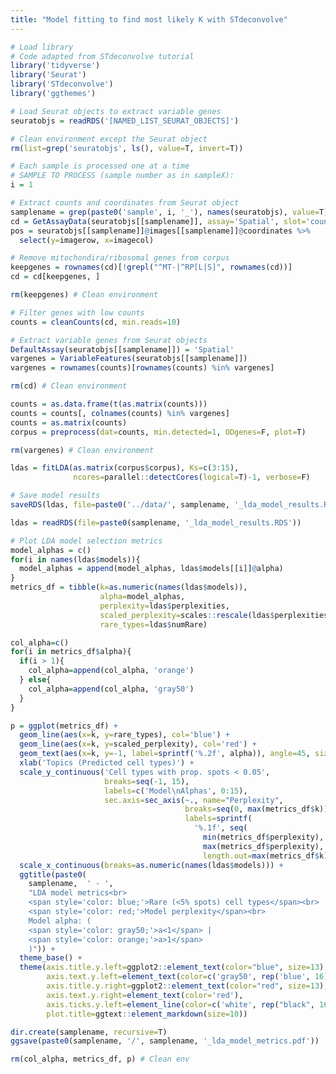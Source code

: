 ```yaml
---
title: "Model fitting to find most likely K with STdeconvolve"
---
```


```r
# Load library
# Code adapted from STdeconvolve tutorial
library('tidyverse')
library('Seurat')
library('STdeconvolve')
library('ggthemes')
```

```r
# Load Seurat objects to extract variable genes
seuratobjs = readRDS('[NAMED_LIST_SEURAT_OBJECTS]')
```

```r
# Clean environment except the Seurat object
rm(list=grep('seuratobjs', ls(), value=T, invert=T))
```

```r
# Each sample is processed one at a time
# SAMPLE TO PROCESS (sample number as in sampleX):
i = 1
```

```r
# Extract counts and coordinates from Seurat object
samplename = grep(paste0('sample', i, '_'), names(seuratobjs), value=T)
cd = GetAssayData(seuratobjs[[samplename]], assay='Spatial', slot='counts')
pos = seuratobjs[[samplename]]@images[[samplename]]@coordinates %>%
  select(y=imagerow, x=imagecol)
```

```r
# Remove mitochondira/ribosomal genes from corpus
keepgenes = rownames(cd)[!grepl("^MT-|^RP[L|S]", rownames(cd))]
cd = cd[keepgenes, ]

rm(keepgenes) # Clean environment
```

```r
# Filter genes with low counts
counts = cleanCounts(cd, min.reads=10)

# Extract variable genes from Seurat objects
DefaultAssay(seuratobjs[[samplename]]) = 'Spatial'
vargenes = VariableFeatures(seuratobjs[[samplename]])
vargenes = rownames(counts)[rownames(counts) %in% vargenes]

rm(cd) # Clean environment
```

```r
counts = as.data.frame(t(as.matrix(counts)))
counts = counts[, colnames(counts) %in% vargenes]
counts = as.matrix(counts)
corpus = preprocess(dat=counts, min.detected=1, ODgenes=F, plot=T)

rm(vargenes) # Clean environment
```

```r
ldas = fitLDA(as.matrix(corpus$corpus), Ks=c(3:15), 
              ncores=parallel::detectCores(logical=T)-1, verbose=F)

# Save model results
saveRDS(ldas, file=paste0('../data/', samplename, '_lda_model_results.RDS'))
```

```r
ldas = readRDS(file=paste0(samplename, '_lda_model_results.RDS'))
```

```r
# Plot LDA model selection metrics
model_alphas = c()
for(i in names(ldas$models)){
  model_alphas = append(model_alphas, ldas$models[[i]]@alpha)
}
metrics_df = tibble(k=as.numeric(names(ldas$models)),
                    alpha=model_alphas,
                    perplexity=ldas$perplexities,
                    scaled_perplexity=scales::rescale(ldas$perplexities, to = c(0, 15)),
                    rare_types=ldas$numRare)

col_alpha=c()
for(i in metrics_df$alpha){
  if(i > 1){
    col_alpha=append(col_alpha, 'orange')
  } else{
    col_alpha=append(col_alpha, 'gray50')
  }
}

p = ggplot(metrics_df) +
  geom_line(aes(x=k, y=rare_types), col='blue') +
  geom_line(aes(x=k, y=scaled_perplexity), col='red') +
  geom_text(aes(x=k, y=-1, label=sprintf('%.2f', alpha)), angle=45, size=4, col=col_alpha) +
  xlab('Topics (Predicted cell types)') + 
  scale_y_continuous('Cell types with prop. spots < 0.05',
                     breaks=seq(-1, 15),
                     labels=c('Model\nAlphas', 0:15),
                     sec.axis=sec_axis(~., name="Perplexity",
                                       breaks=seq(0, max(metrics_df$k)),
                                       labels=sprintf(
                                         '%.1f', seq(
                                           min(metrics_df$perplexity),
                                           max(metrics_df$perplexity),
                                           length.out=max(metrics_df$k)+1)))) +
  scale_x_continuous(breaks=as.numeric(names(ldas$models))) +
  ggtitle(paste0(
    samplename,  ' - ', 
    "LDA model metrics<br>
    <span style='color: blue;'>Rare (<5% spots) cell types</span><br>
    <span style='color: red;'>Model perplexity</span><br>
    Model alpha: (
    <span style='color: gray50;'>a<1</span> | 
    <span style='color: orange;'>a>1</span>
    )")) +
  theme_base() +
  theme(axis.title.y.left=ggplot2::element_text(color="blue", size=13),
        axis.text.y.left=element_text(color=c('gray50', rep('blue', 16))),
        axis.title.y.right=ggplot2::element_text(color="red", size=13),
        axis.text.y.right=element_text(color='red'),
        axis.ticks.y.left=element_line(color=c('white', rep("black", 16))),
        plot.title=ggtext::element_markdown(size=10))

dir.create(samplename, recursive=T)
ggsave(paste0(samplename, '/', samplename, '_lda_model_metrics.pdf'))

rm(col_alpha, metrics_df, p) # Clean env
```
